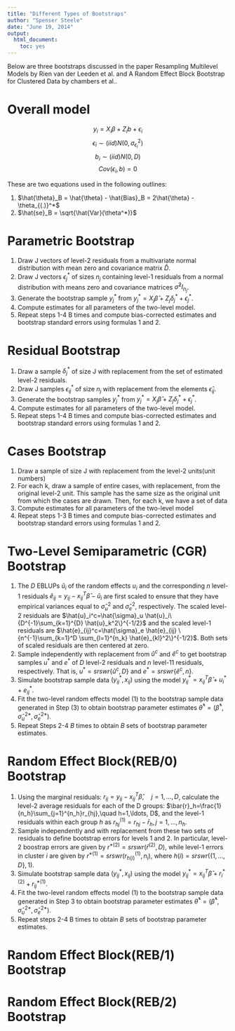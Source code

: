 ```yaml
---
title: "Different Types of Bootstraps"
author: "Spenser Steele"
date: "June 19, 2014"
output:
  html_document:
    toc: yes
---
```


Below are three bootstraps discussed in the paper Resampling Multilevel Models by Rien van der Leeden et al. and A Random Effect Block Bootstrap for Clustered Data by chambers et al..

Overall model
==============================
$$y_i = X_i \beta + Z_i b + \epsilon_i$$
$$\epsilon_i \sim(iid) N(0, \sigma_{\epsilon_i}^2)$$
$$b_i \sim(iid) N(0, D)$$
$$Cov(\epsilon_i, b)=0$$

These are two equations used in the following outlines:

(1) $\hat{\theta}_B = \hat{\theta} - \hat{Bias}_B = 2\hat{\theta} - \theta_{(.)}^*$
(2) $\hat{se}_B = \sqrt{\hat{Var}(\theta^*)}$

Parametric Bootstrap
==============================
1. Draw J vectors of level-2 residuals from a multivariate normal distribution with mean zero and covariance matrix $\hat{D}$.
2. Draw J vectors $\epsilon_j^*$ of sizes $n_j$ containing level-1 residuals from a normal distribution with means zero and covariance matrices $\hat{\sigma}^2I_{n_j}$.
3. Generate the bootstrap sample $y_j^*$ from $y_j^*=X_j \hat{\beta}+Z_j \delta_j^* + \epsilon_j^*$.
4. Compute estimates for all parameters of the two-level model.
5. Repeat steps 1-4 B times and compute bias-corrected estimates and bootstrap standard errors using formulas 1 and 2.

Residual Bootstrap
==============================
1. Draw a sample $\delta_j^*$ of size J with replacement from the set of estimated level-2 residuals.
2. Draw J samples $\epsilon_{ij}^*$ of size $n_j$ with replacement from the elements $\hat{\epsilon}_{ij}$.
3. Generate the bootstrap samples $y_j^*$ from $y_j^*=X_j \hat{\beta}+Z_j \delta_j^* + \epsilon_j^*$.
4. Compute estimates for all parameters of the two-level model.
5. Repeat steps 1-4 B times and compute bias-corrected estimates and bootstrap standard errors using formulas 1 and 2.

Cases Bootstrap
==============================
1. Draw a sample of size J with replacement from the level-2 units(unit numbers)
2. For each k, draw a sample of entire cases, with replacement, from the original level-2 unit. This sample has the same size as the original unit from which the cases are drawn. Then, for each k, we have a set of data
3. Compute estimates for all parameters of the two-level model
4. Repeat steps 1-3 B times and compute bias-corrected estimates and bootstrap standard errors using formulas 1 and 2.

Two-Level Semiparametric (CGR) Bootstrap
==============================
1. The $D$ EBLUPs $\hat{u}_i$ of the random effects $u_i$ and the corresponding $n$ level-1 residuals $\hat{e}_{ij} = y_{ij} - x_{ij}^T \hat{\beta} - \hat{u}_i$ are first scaled to ensure that they have empirical variances equal to $\hat{\sigma}_u^2$ and $\hat{\sigma}_e^2$, respectively. The scaled level-2 residuals are $\hat{u}_i^c=\hat{\sigma}_u \hat{u}_i\{D^{-1}\sum_{k=1}^{D} \hat{u}_k^2\}^{-1/2}$ and the scaled level-1 residuals are $\hat{e}_{ij}^c=\hat{\sigma}_e \hat{e}_{ij} \{n^{-1}\sum_{k=1}^D \sum_{l=1}^{n_k} \hat{e}_{kl}^2\}^{-1/2}$. Both sets of scaled residuals are then centered at zero.
2. Sample independently with replacement from $\hat{u}^c$ and $\hat{e}^c$ to get bootstrap samples $u^*$ and $e^*$ of $D$ level-2 residuals and $n$ level-11 residuals, respectively. That is, $u^*=srswr\{\hat{u}^c, D\}$ and $e^*=srswr\{\hat{e}^c, n\}$.
3. Simulate bootstrap sample data $(y_{ij}^*, x_{ij})$ using the model $y_{ij}^*=x_{ij}^T \hat{\beta} + u_i^* + e_{ij}^*$.
4. Fit the two-level random effects model (1) to the bootstrap sample data generated in Step (3) to obtain bootstrap parameter estimates $\hat{\theta}^*=(\hat{\beta}^*, \hat{\sigma}_u^{2*}, \hat{\sigma}_e^{2*})$.
5. Repeat Steps 2-4 $B$ times to obtain $B$ sets of bootstrap parameter estimates.

Random Effect Block(REB/0) Bootstrap
==============================
1. Using the marginal residuals: $r_{ij}=y_{ij}-x_{ij}^T \hat{\beta},\quad j=1,\ldots, D$, calculate the level-2 average residuals for each of the D groups: $\bar{r}_h=\frac{1}{n_h}\sum_{j=1}^{n_h}r_{hj},\quad h=1,\ldots, D$, and the level-1 residuals within each group $h$ as $r_{hj}^{(1)}=r_{hj}-\bar{r}_h,j=1,\ldots,n_h$.
2. Sample independently and with replacement from these two sets of residuals to define bootstrap errors for levels 1 and 2. In particular, level-2 boostrap errors are given by $r^{*(2)}=srswr(\bar{r}^{(2)}, D)$, while level-1 errors in cluster $i$ are given by $r^{*(1)}=srswr(r_{h(i)}^{(1)},n_i)$, where $h(i)=srswr(\{1,\ldots,D\},1)$.
3. Simulate bootstrap sample data $(y_{ij}^*, x_{ij})$ using the model $y_{ij}^*=x_{ij}^T \hat{\beta}+r_i^{*(2)}+r_{ij}^{*(1)}$.
4. Fit the two-level random effects model (1) to the bootstrap sample data generated in Step 3 to obtain bootstrap parameter estimates $\hat{\theta}^*=(\hat{\beta}^*, \hat{\sigma}_u^{2*}, \hat{\sigma}_e^{2*})$.
5. Repeat steps 2-4 B times to obtain $B$ sets of bootstrap parameter estimates.

Random Effect Block(REB/1) Bootstrap
==============================

Random Effect Block(REB/2) Bootstrap
==============================